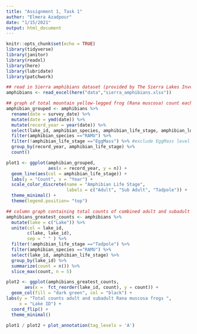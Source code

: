 ```yaml
---
title: "Assignment 1, Task 1"
author: "Elmera Azadpour"
date: "1/15/2021"
output: html_document
---
```


```r
knitr::opts_chunk$set(echo = TRUE)
library(tidyverse)
library(janitor)
library(readxl)
library(here)
library(lubridate)
library(patchwork)
```


```r
## read in Sierra amphibians dataset (provided by The Sierra Lakes Inventory Project)
amphibians <- read_excel(here("data","sierra_amphibians.xlsx"))
```

```r
## graph of total mountain yellow-legged frog (Rana muscosa) count each year across all water bodies
amphibian_grouped <- amphibians %>% 
  rename(date = survey_date) %>% 
  mutate(date = ymd(date)) %>% 
  mutate(record_year = year(date)) %>% 
  select(lake_id, amphibian_species, amphibian_life_stage, amphibian_location, record_year) %>% 
  filter(amphibian_species =="RAMU") %>% 
  filter(!amphibian_life_stage =="EggMass") %>% #exclude EggMass level
  group_by(record_year, amphibian_life_stage) %>% 
  count()

plot1 <- ggplot(amphibian_grouped, 
                aes(x = record_year, y = n)) + 
  geom_line(aes(col = amphibian_life_stage)) +
  labs(y = "Count", x = "Year") +
  scale_color_discrete(name = "Amphibian Life Stage",
                       labels = c("Adult", "Sub Adult", "Tadpole")) +
  theme_minimal() +
  theme(legend.position= "top")
```

```r
## column graph containing total counts of combined adult and subadult endangered mountain yellow-legged frogs (Rana muscosa) observed in the 5 lakes with the greatest total observed counts.
amphibians_greatest_counts <- amphibians %>% 
  mutate(lake = c("Lake")) %>% 
  unite(col = lake_id,
        c(lake, lake_id), 
        sep = " " ) %>% 
  filter(!amphibian_life_stage =="Tadpole") %>% 
  filter(amphibian_species =="RAMU") %>% 
  select(lake_id, amphibian_life_stage) %>% 
  group_by(lake_id) %>% 
  summarize(count = n()) %>% 
  slice_max(count, n = 5)

plot2 <- ggplot(amphibians_greatest_counts, 
       aes(x =  fct_reorder(lake_id, count), y = count)) +
  geom_col(fill = "dark green", col = "black") +
labs(y = "Total counts adult and subadult Rana muscosa frogs ", 
     x = "Lake ID") +
  coord_flip() +
  theme_minimal()
```

```r
plot1 / plot2 + plot_annotation(tag_levels = 'A')
```
